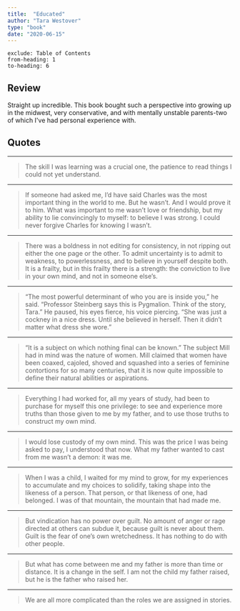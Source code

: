 ```yaml
---
title:  "Educated"
author: "Tara Westover"
type: "book"
date: "2020-06-15"
---
```

 ```toc
exclude: Table of Contents
from-heading: 1
to-heading: 6
```
## Review
Straight up incredible. This book bought such a perspective into growing up in the midwest, very conservative, and with mentally unstable parents-two of which I've had personal experience with. 
## Quotes
- - -

>The skill I was learning was a crucial one, the patience to read things I could not yet understand.
- - -

>If someone had asked me, I’d have said Charles was the most important thing in the world to me. But he wasn’t. And I would prove it to him. What was important to me wasn’t love or friendship, but my ability to lie convincingly to myself: to believe I was strong. I could never forgive Charles for knowing I wasn’t.
- - -

>There was a boldness in not editing for consistency, in not ripping out either the one page or the other. To admit uncertainty is to admit to weakness, to powerlessness, and to believe in yourself despite both. It is a frailty, but in this frailty there is a strength: the conviction to live in your own mind, and not in someone else’s.
- - -

>“The most powerful determinant of who you are is inside you,” he said. “Professor Steinberg says this is Pygmalion. Think of the story, Tara.” He paused, his eyes fierce, his voice piercing. “She was just a cockney in a nice dress. Until she believed in herself. Then it didn’t matter what dress she wore.”
- - -

>“It is a subject on which nothing final can be known.” The subject Mill had in mind was the nature of women. Mill claimed that women have been coaxed, cajoled, shoved and squashed into a series of feminine contortions for so many centuries, that it is now quite impossible to define their natural abilities or aspirations.
- - -

>Everything I had worked for, all my years of study, had been to purchase for myself this one privilege: to see and experience more truths than those given to me by my father, and to use those truths to construct my own mind.
- - -

>I would lose custody of my own mind. This was the price I was being asked to pay, I understood that now. What my father wanted to cast from me wasn’t a demon: it was me.
- - -

>When I was a child, I waited for my mind to grow, for my experiences to accumulate and my choices to solidify, taking shape into the likeness of a person. That person, or that likeness of one, had belonged. I was of that mountain, the mountain that had made me.
- - -

>But vindication has no power over guilt. No amount of anger or rage directed at others can subdue it, because guilt is never about them. Guilt is the fear of one’s own wretchedness. It has nothing to do with other people.
- - -

>But what has come between me and my father is more than time or distance. It is a change in the self. I am not the child my father raised, but he is the father who raised her.
- - -

>We are all more complicated than the roles we are assigned in stories.
